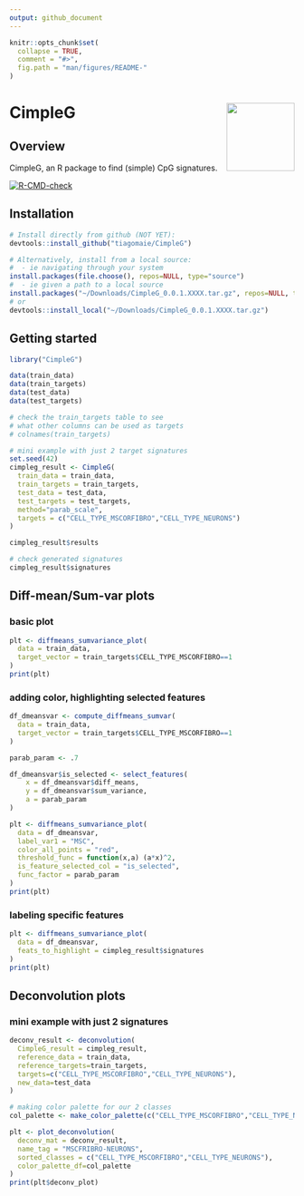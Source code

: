 ```yaml
---
output: github_document
---
```


<!-- README.md is generated from README.Rmd. Please edit that file -->

```r
knitr::opts_chunk$set(
  collapse = TRUE,
  comment = "#>",
  fig.path = "man/figures/README-"
)
```

# CimpleG <img src="man/figures/CimpleG_v2.png" align="right" width="120" />

## Overview

CimpleG, an R package to find (simple) CpG signatures.

<!-- badges: start -->
[![R-CMD-check](https://github.com/tiagomaie/CimpleG/workflows/R-CMD-check/badge.svg)](https://github.com/tiagomaie/CimpleG/actions)
<!-- badges: end -->

## Installation

```r
# Install directly from github (NOT YET):
devtools::install_github("tiagomaie/CimpleG")

# Alternatively, install from a local source:
#  - ie navigating through your system
install.packages(file.choose(), repos=NULL, type="source")
#  - ie given a path to a local source
install.packages("~/Downloads/CimpleG_0.0.1.XXXX.tar.gz", repos=NULL, type="source")
# or
devtools::install_local("~/Downloads/CimpleG_0.0.1.XXXX.tar.gz")
```

## Getting started

```r
library("CimpleG")

data(train_data)
data(train_targets)
data(test_data)
data(test_targets)

# check the train_targets table to see
# what other columns can be used as targets
# colnames(train_targets)

# mini example with just 2 target signatures
set.seed(42)
cimpleg_result <- CimpleG(
  train_data = train_data,
  train_targets = train_targets,
  test_data = test_data,
  test_targets = test_targets,
  method="parab_scale",
  targets = c("CELL_TYPE_MSCORFIBRO","CELL_TYPE_NEURONS")
)

cimpleg_result$results
```
```r
# check generated signatures
cimpleg_result$signatures
```

## Diff-mean/Sum-var plots

### basic plot

```r
plt <- diffmeans_sumvariance_plot(
  data = train_data,
  target_vector = train_targets$CELL_TYPE_MSCORFIBRO==1
)
print(plt)
```

### adding color, highlighting selected features

```r
df_dmeansvar <- compute_diffmeans_sumvar(
  data = train_data,
  target_vector = train_targets$CELL_TYPE_MSCORFIBRO==1
)

parab_param <- .7

df_dmeansvar$is_selected <- select_features(
    x = df_dmeansvar$diff_means,
    y = df_dmeansvar$sum_variance,
    a = parab_param
)

plt <- diffmeans_sumvariance_plot(
  data = df_dmeansvar,
  label_var1 = "MSC",
  color_all_points = "red",
  threshold_func = function(x,a) (a*x)^2,
  is_feature_selected_col = "is_selected",
  func_factor = parab_param
)
print(plt)
```

### labeling specific features

```r
plt <- diffmeans_sumvariance_plot(
  data = df_dmeansvar,
  feats_to_highlight = cimpleg_result$signatures
)
print(plt)
```

## Deconvolution plots

### mini example with just 2 signatures

```r
deconv_result <- deconvolution(
  CimpleG_result = cimpleg_result,
  reference_data = train_data,
  reference_targets=train_targets,
  targets=c("CELL_TYPE_MSCORFIBRO","CELL_TYPE_NEURONS"),
  new_data=test_data
)

# making color palette for our 2 classes
col_palette <- make_color_palette(c("CELL_TYPE_MSCORFIBRO","CELL_TYPE_NEURONS"))

plt <- plot_deconvolution(
  deconv_mat = deconv_result,
  name_tag = "MSCFRIBRO-NEURONS",
  sorted_classes = c("CELL_TYPE_MSCORFIBRO","CELL_TYPE_NEURONS"),
  color_palette_df=col_palette
)
print(plt$deconv_plot)
```
